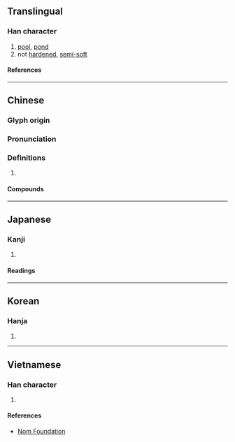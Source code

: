 {{character info/new}}
==Translingual==

===Han character===
{{Han char|rn=85|rad=水|as=10|sn=13|four=30167|canj=EILR|ids=⿰氵唐}}

# [[pool]], [[pond]]
# not [[harden]]ed, [[semi-]][[soft]]

====References====
{{Han ref|kx=0639.150|dkj=17925|dj=1046.080|hdz=31706.010|uh=6E8F}}

----

==Chinese==
{{zh-forms}}

===Glyph origin===
{{Han etym}}

===Pronunciation===
{{zh-pron
|m=táng
|c=tong4
|mc=y
|oc=y
|ma=
|cat=n,a
}}

===Definitions===
{{zh-hanzi}}

# {{rfdef|zh}}

====Compounds====
{{zh-der|溏便|溏心|溏薄}}

----

==Japanese==

===Kanji===
{{ja-kanji|grade=|rs=水10}}

# {{defn|lang=ja|sort=水10}}

====Readings====
{{ja-readings
|goon=どう
|kanon=とう
|kun=いけ, どろ
}}

----

==Korean==

===Hanja===
{{ko-hanja|당}}

# {{defn|lang=ko|sort=水10}}

----

==Vietnamese==

===Han character===
{{vi-readings|rs=水10|reading=đường}}

# {{defn|lang=vi|sort=水10}}

====References====
* [http://nomfoundation.org/common/nom_details.php?codepoint=6e8f Nom Foundation]